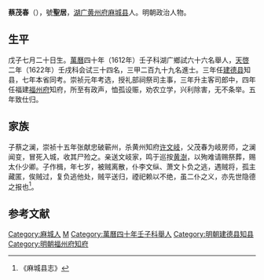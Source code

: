 '''蔡茂春'''（{{bd|？||？||}}），號'''聖居'''，[[湖广|湖广]][[黄州府|黄州府]][[麻城县|麻城县]]人。明朝政治人物。

==生平==
戊子七月二十日生。[[萬曆|萬曆]]四十年（1612年）壬子科湖广鄉試六十六名舉人，[[天啓|天啓]]二年（1622年）壬戌科会试三十四名，三甲二百九十九名進士。三年任[[建德县|建德县]]知县，七年本省同考。崇祯元年考选，授礼部祠祭司主事，三年升主客司郎中，四年任福建[[福州府|福州府]]知府，所至有政声，恤孤设赈，劝农立学，兴利除害，无不条举。五年致仕归。

== 家族 ==
子蔡之澜，崇祯十五年张献忠破蕲州，杀黄州知府[[许文岐|许文岐]]，父茂春为岐房师，之澜闻变，冒死入城，收其尸殓之。亲送文岐家，鸣于巡按[[黄澍|黄澍]]，以殉难请赐祭葬，赐太仆少卿。子作楫，年七岁，被贼离散，仆李文纵、萧文卜负之逃，遇贼将，孤主藏匿，俟贼过，复负逃他处，贼平送归，禋祀赖以不绝，虽二仆之义，亦先世隐德之报也<ref>《麻城县志》</ref>。

==参考文献==
{{reflist}}

{{天啓二年壬戌科殿試金榜}}

{{Authority control}}

{{DEFAULTSORT:}}
[[Category:麻城人|Category:麻城人]]
[[Category:蔡姓|M]]
[[Category:萬曆四十年壬子科舉人|Category:萬曆四十年壬子科舉人]]
[[Category:明朝建德县知县|Category:明朝建德县知县]]
[[Category:明朝福州府知府|Category:明朝福州府知府]]


{{明朝官员小作品}}